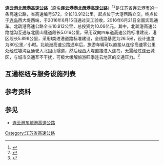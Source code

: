 {{中国高速公路信息框|名称=连云港北疏港高速公路|编号=S72|省名=Jiangsu|起点={{China Expwy Name|G30}}大港西路立交|终点=[[连岛|连岛]]西大堤|最近通车日期=2016年6月21日|路线简称=连云港北疏港|已通车里程=10.912}}
'''连云港北疏港高速公路'''（原名'''连云港港北疏港高速公路'''）<ref>{{Cite web|title=江苏省高速公路网规划 - 江苏省交通运输厅|url=http://jtyst.jiangsu.gov.cn/module/download/downfile.jsp?classid=0&filename=58a60c4ea80840afae8116b289d8a5a6.pdf|accessdate=2020-03-15|author=|date=|format=|publisher=|language=|archive-url=https://web.archive.org/web/20200108013437/http://jtyst.jiangsu.gov.cn/module/download/downfile.jsp?classid=0&filename=58a60c4ea80840afae8116b289d8a5a6.pdf|archive-date=2020-01-08|dead-url=no}}</ref><ref>{{Cite web|title=省交通综合执法局检查重点桥梁维修加固施工管理工作|url=http://jtyst.jiangsu.gov.cn/art/2018/10/12/art_41904_7839199.html|date=2018-10-12}}</ref>是[[江苏省|江苏省]][[连云港市|连云港市]]的一条高速公路，省高速编号S72，全长10.912公里，起点位于{{China Expwy Name|G30}}大港西路立交，终点位于[[连岛|连岛]]西大堤西端，于2016年6月15日通过交工验收，2016年6月21日全面实现通车。北疏港高速公路全长10.912公里，总投资为10.06亿元。其中，北疏港高速公路墟沟互通与北固山隧道段长5.016公里，采用双向四车道高速公路标准建设，港区段长5.896公里，采用Ⅰ类进港道路标准建设，全线路基宽为26.5米，设计速度为80公里／小时。北疏港高速公路通车后，旅游车辆可以直接从连徐高速零公里处经过墟沟互通驶入北固山隧道，然后经西大堤直接进入连岛，无需经过连云城区，与城市交通互不干扰，可极大缓解旅游旺季连云地区的交通压力。<ref>{{Cite web|title=连云港港北疏港高速公路建成通车|url=http://jtyst.jiangsu.gov.cn/art/2016/6/22/art_41904_2065956.html|date=2016-06-22}}</ref>

== 互通枢纽与服务设施列表 ==
{{Start expwy exit box|place=1}}
{{Expwy exit item|dist start=0Km|type=E|name=大港西路|place=[[连云港市|连云港市]]<br/>[[连云区|连云区]]|place rows=4|highway connection={{China Expwy Name|G30}}|road connection=大港西路}}
{{Expwy exit item|type=E|name=北港区<br/>宋庄|road connection=公营庄路|comment=限连岛方向（北港区）入，大港西路方向（宋庄）出}}
{{Expwy exit item|type=U|name=北固山}}
{{Expwy exit item|dist start=10.912Km|type=M|name=连岛|road connection=西大堤<br/>海头湾路}}
{{End expwy exit box|place=1}}

== 参考资料 ==
{{Reflist}}
== 参见 ==
*[[连云港东疏港高速公路|连云港东疏港高速公路]]
{{江苏省高速公路}}

[[Category:江苏省高速公路|Category:江苏省高速公路]]